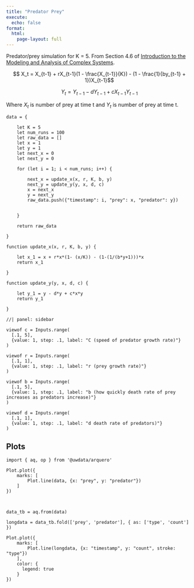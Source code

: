 ```yaml
---
title: "Predator Prey"
execute:
  echo: false
format: 
  html: 
    page-layout: full
---
```


Predator/prey simulation for K = 5. 
From Section 4.6 of [Introduction to the Modeling and Analysis of Complex Systems](https://milneopentextbooks.org/introduction-to-the-modeling-and-analysis-of-complex-systems/).

$$ X_t = X_{t-1} + rX_{t-1}(1 - \frac{X_{t-1}}{K}) - (1 - \frac{1}{by_{t-1} + 1})X_{t-1}$$

$$Y_t = Y_{t-1} - dY_{t-1} + cX_{t-1}Y_{t-1}$$

Where $X_t$ is number of prey at time t and $Y_t$ is number of prey at time t.

```ojs

data = {

    let K = 5
    let num_runs = 100
    let raw_data = []
    let x = 1
    let y = 1
    let next_x = 0
    let next_y = 0

    for (let i = 1; i < num_runs; i++) {

        next_x = update_x(x, r, K, b, y)
        next_y = update_y(y, x, d, c)
        x = next_x
        y = next_y
        raw_data.push({"timestamp": i, "prey": x, "predator": y})


    }

    return raw_data

}

```

```ojs

function update_x(x, r, K, b, y) {

    let x_1 = x + r*x*(1- (x/K)) - (1-(1/(b*y+1)))*x
    return x_1

}

function update_y(y, x, d, c) {

    let y_1 = y - d*y + c*x*y 
    return y_1

}

```

```ojs
//| panel: sidebar

viewof c = Inputs.range(
  [.1, 5], 
  {value: 1, step: .1, label: "C (speed of predator growth rate)"}
)

viewof r = Inputs.range(
  [.1, 1], 
  {value: 1, step: .1, label: "r (prey growth rate)"}
)

viewof b = Inputs.range(
  [.1, 5], 
  {value: 1, step: .1, label: "b (how quickly death rate of prey increases as predators increase)"}
)

viewof d = Inputs.range(
  [.1, 1], 
  {value: 1, step: .1, label: "d death rate of predators)"}
)
```

::: {#predprey-tabset .panel-tabset .ojs-track-layout}
## Plots

```ojs
import { aq, op } from '@uwdata/arquero'

Plot.plot({
    marks: [
        Plot.line(data, {x: "prey", y: "predator"})
    ]
})



data_tb = aq.from(data)

longdata = data_tb.fold(['prey', 'predator'], { as: ['type', 'count'] })

Plot.plot({
    marks: [
        Plot.line(longdata, {x: "timestamp", y: "count", stroke: "type"})
    ],
    color: {
      legend: true
    }
})

```

:::